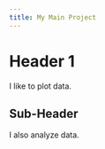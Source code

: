 ```yaml
---
title: My Main Project
---
```


# Header 1

I like to plot data.

## Sub-Header

I also analyze data.

